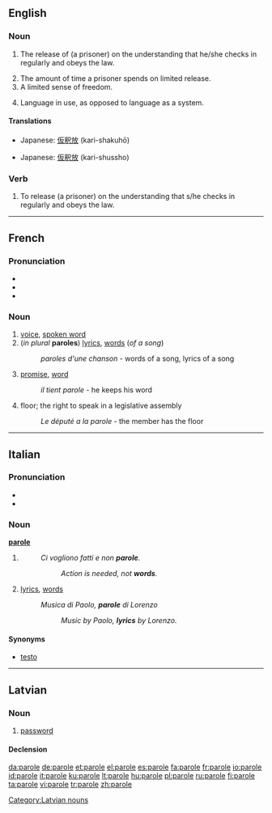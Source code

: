 {{see|Parole}}
==English==

===Noun===
{{wikipedia}}
{{en-noun}}

# {{law}} The release of (a prisoner) on the understanding that he/she checks in regularly and obeys the law.
# The amount of time a prisoner spends on limited release.
# A limited sense of freedom.
# {{linguistics}} Language in use, as opposed to language as a system.

====Translations====
{{trans-top|law: a release of (a prisoner)}}
* Japanese: [[仮釈放]] (kari-shakuhō)
{{trans-mid}}
{{trans-bottom}}

{{trans-top|an amount of time}}
* Japanese: [[仮釈放]] (kari-shussho)
{{trans-mid}}
{{trans-bottom}}

{{trans-top|a limited sense of freedom}}
{{trans-mid}}
{{trans-bottom}}

{{trans-top|linguistics: language in use}}
{{trans-mid}}
{{trans-bottom}}

===Verb===
{{en-verb|parol|ing}}

# {{transitive}} To release (a prisoner) on the understanding that s/he checks in regularly and obeys the law.

----

==French==

===Pronunciation===
*{{audio|Fr-parole.ogg|audio}}
* {{IPA|/pa.ʁɔl/}}
* {{SAMPA|/pa.ROl/}}

===Noun===
{{fr-noun|f}}

# [[voice]], [[spoken word]]
# (''in plural'' '''paroles''') [[lyrics]], [[word]]s (''of a song'')
#: ''paroles d'une chanson'' - words of a song, lyrics of a song
# [[promise]], [[word]]
#: ''il tient parole'' - he keeps his word
# floor; the right to speak in a legislative assembly
#: ''Le député a la parole'' - the member has the floor

----

==Italian==

===Pronunciation===
* {{IPA|/paɾɔle/}}
* {{SAMPA|/pa4Ole/}}

===Noun===
'''[[parole]]''' {{f|p}}

# {{plural of|[[parola#Italian|parola]]|lang=it}}
#: ''Ci vogliono fatti e non '''parole'''.''
#:: ''Action is needed, not '''words'''.''
# {{context|of a song}} [[lyrics]], [[word]]s
#: ''Musica di Paolo, '''parole''' di Lorenzo'' 
#:: ''Music by Paolo, '''lyrics''' by Lorenzo.''

====Synonyms====
* {{sense|lyrics}} [[testo]]

----

==Latvian==

===Noun===
{{infl|lv|noun|parole|g=f}}

# [[password]]

====Declension====
{{lv-noun-d5|paro|l|ļ|e}}

[[Category:Latvian nouns]]

[[da:parole]]
[[de:parole]]
[[et:parole]]
[[el:parole]]
[[es:parole]]
[[fa:parole]]
[[fr:parole]]
[[io:parole]]
[[id:parole]]
[[it:parole]]
[[ku:parole]]
[[lt:parole]]
[[hu:parole]]
[[pl:parole]]
[[ru:parole]]
[[fi:parole]]
[[ta:parole]]
[[vi:parole]]
[[tr:parole]]
[[zh:parole]]